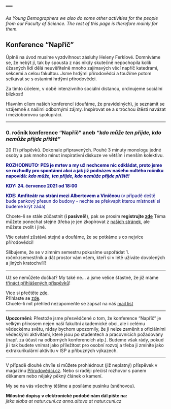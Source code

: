 ---
---

<link rel="stylesheet" href="styles.css" type="text/css">

*As Young Demographers we also do some other activities for the people from our Faculty of Science. The rest of this page is therefore mainly for them.*

## Konference "Napříč"
Úplně na úvod musíme vyzdvihnout zásluhy Heleny Ferklové. Domníváme se, že nebýt jí, tak by spousta z nás nikdy skutečně nepochopila kolik úžasných lidí dělá neuvěřitelně mnoho zajímavých věcí napříč katedrami, sekcemi a celou fakultou. Jsme hrdými přírodovědci a toužíme potom setkávat se s ostaními hrdými přirodovědci.  

Za tímto účelem, v době intenzivního sociální distancu, ordinujeme sociální blízkost!  

Hlavním cílem našich konferencí (doufáme, že pravidelných), je seznámit se vzájemně s našimi odbornými zájmy. Inspirovat se a s trochou štěstí navázat i mezioborovou spolupráci.  

***
### 0. ročník konference "Napříč" aneb _"kdo může ten přijde, kdo nemůže přijde příště"_
20 (?) příspěvků. Dokonale připravených. Pouhé 3 minuty monologu jedné osoby a pak mnoho minut inspirativní diskuze ve větším i menším kolektivu.  

<span style="color:navy">**ROZHODNUTO: PES je mrtev a my už nechceme nic odkládat, proto jsme se rozhodly pro spontánní akci a jak již podnázev našeho nultého ročníku napovídá: _kdo může, ten přijde, kdo nemůže přijde příště!_**<span>

<span style="color:navy">**KDY: 24. července 2021 od 18:00**<span>

<span style="color:navy">**KDE: Amfiteátr na stráni mezi Albertovem a Viničnou** (v případě deště bude pankový přesun do budovy - nechte se překvapit kterou místností si budeme krýt záda)<span>

Chcete-li se stále zúčastnit (**i pasivně!**), pak se prosím **registrujte [zde](https://docs.google.com/forms/d/e/1FAIpQLSdTsXRg_oz63GNAZrjUz5EtYo4Bh3nVM2qwyqpcmdGBadsJtA/viewform?usp=pp_url)** Téma můžete ponechat stejné (třeba je jen zkopírovat z [našich stránek](https://youngdemographers.github.io/napric0-prispevky), ale můžete zvolit i jiné.

Vše ostatní zůstává stejné a doufáme, že se potkáme s co nejvíce přírodovědci!

Slibujeme, že se v zimním semestru pokusíme uspořádat 1. ročník/semestřník a dát prostor vám všem, kteří si v létě užíváte dovolených a jiných kratochvílí!

***

Už se nemůžete dočkat? My také ne... a jsme velice šťastné, že již máme [třináct přihlášených příspěvků](https://youngdemographers.github.io/napric0-prispevky)!

Více si přečtěte [zde](https://drive.google.com/file/d/1T7jNMGQ6CsX1BiomOitX1GN95Y3m0or4/view?usp=sharing).  
Přihlaste se [zde](https://docs.google.com/forms/d/e/1FAIpQLScmNP5Q-oHEjIB3rXSIjVWdWfxEXyUg0Fz0Pa8tvnqDzA0i8Q/viewform).  
Chcete-li mít přehled nezapomeňte se zapsat na náš [mail list](https://docs.google.com/forms/d/e/1FAIpQLSetQ4e3fc4qpA-GR1qt7GNC6dxPjhEN3Xbbz9yuXf312E_RgQ/viewform)

***

**Upozornění:**
Přestože jsme přesvědčené o tom, že konference "Napříč" je velkým přínosem nejen naší fakultní akademické obci, ale i celému vědeckému světu, ráday bychom upozornily, že ji nelze zaměnit s oficiálními vědeckými aktivitami, které jsou po studentech a pracovnících požadovány (např. za účast na odborných konferencích atp.). Budeme však rády, pokud ji i tak budete vnímat jako příležitost pro osobní rozvoj a třeba ji zmíníte jako extrakurikulární aktivitu v ISP a příbuzných výkazech.

***

V případě dlouhé chvíle si můžete prohlédnout (již neplatný) příspěvek v magazínu [Přírodovědci.cz](https://www.prirodovedci.cz/templates/modules/magazin/mobile/web/viewer.php?hash=MzMxL3ByaXJvZG92ZWRjaS0yMDIwLTA0LXdlYi0wMS5wZGY=). Nebo si raději přečíst rozhovor s panem děkanem nebo nějaký pěkný článek o kamení. 


My se na vás všechny těšíme a posíláme pusinku (sněhovou).

**Milostné dopisy v elektronické podobě nám dál pište na:**  
*jitka.slaba at natur.cuni.cz*
*anna.altova at natur.cuni.cz* 